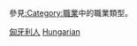{{Catnav|頁面分類|各種主題的頁面分類|按國家分類|各國人物|匈牙利人}}
{{Catnav|頁面分類|人物|職業|按职业分类的各国人物}}
{{Catnav|頁面分類|人物|各國人物|匈牙利人}}

參見[[:Category:職業|:Category:職業]]中的職業類型。
{{Commons category|People of Hungary by occupation}}

[[Category:匈牙利人|]]
[[Category:各職業諸國人物|Hungarian]]